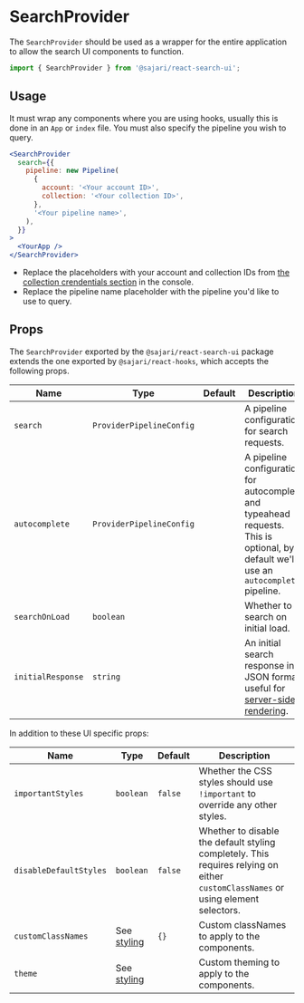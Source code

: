 
<SEO title="SearchProvider" description="The SearchProvider component..." />

# SearchProvider

The `SearchProvider` should be used as a wrapper for the entire application to allow the search UI components to function.

```js
import { SearchProvider } from '@sajari/react-search-ui';
```

## Usage

It must wrap any components where you are using hooks, usually this is done in an `App` or `index` file. You must also specify the pipeline you wish to query.

```jsx live=false
<SearchProvider
  search={{
    pipeline: new Pipeline(
      {
        account: '<Your account ID>',
        collection: '<Your collection ID>',
      },
      '<Your pipeline name>',
    ),
  }}
>
  <YourApp />
</SearchProvider>
```

- Replace the placeholders with your account and collection IDs from [the collection crendentials section](https://www.sajari.com/console/collection/credentials) in the console.
- Replace the pipeline name placeholder with the pipeline you'd like to use to query.

## Props

The `SearchProvider` exported by the `@sajari/react-search-ui` package extends the one exported by `@sajari/react-hooks`, which accepts the following props.

| Name              | Type                     | Default | Description                                                                                                                          |
| ----------------- | ------------------------ | ------- | ------------------------------------------------------------------------------------------------------------------------------------ |
| `search`          | `ProviderPipelineConfig` |         | A pipeline configuration for search requests.                                                                                        |
| `autocomplete`    | `ProviderPipelineConfig` |         | A pipeline configuration for autocomplete and typeahead requests. This is optional, by default we'll use an `autocomplete` pipeline. |
| `searchOnLoad`    | `boolean`                |         | Whether to search on initial load.                                                                                                   |
| `initialResponse` | `string`                 |         | An initial search response in JSON format, useful for [server-side rendering](/ssr).                                                 |

In addition to these UI specific props:

| Name                   | Type                    | Default | Description                                                                                                                       |
| ---------------------- | ----------------------- | ------- | --------------------------------------------------------------------------------------------------------------------------------- |
| `importantStyles`      | `boolean`               | `false` | Whether the CSS styles should use `!important` to override any other styles.                                                      |
| `disableDefaultStyles` | `boolean`               | `false` | Whether to disable the default styling completely. This requires relying on either `customClassNames` or using element selectors. |
| `customClassNames`     | See [styling](/styling) | `{}`    | Custom classNames to apply to the components.                                                                                     |
| `theme`                | See [styling](/styling) |         | Custom theming to apply to the components.                                                                                        |
